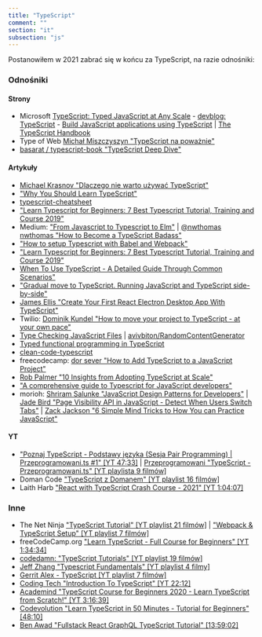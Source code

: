 ```yaml
---
title: "TypeScript"
comment: ""
section: "it"
subsection: "js"
---
```


Postanowiłem w 2021 zabrać się w końcu za TypeScript, na razie odnośniki:

### Odnośniki

#### Strony

- Microsoft [TypeScript: Typed JavaScript at Any Scale](https://www.typescriptlang.org/) - [devblog: TypeScript](https://devblogs.microsoft.com/typescript/) - [Build JavaScript applications using TypeScript](https://docs.microsoft.com/en-us/learn/paths/build-javascript-applications-typescript/) | [The TypeScript Handbook](https://www.typescriptlang.org/docs/handbook/intro.html)
- Type of Web [Michał Miszczyszyn "TypeScript na poważnie"](https://typescriptnapowaznie.pl/)
- [basarat / typescript-book "TypeScript Deep Dive"](https://github.com/basarat/typescript-book)

#### Artykuły

- [Michael Krasnov "Dlaczego nie warto używać TypeScript"](https://bulldogjob.pl/news/1319-dlaczego-nie-warto-uzywac-typescript)
- ["Why You Should Learn TypeScript"](https://www.telerik.com/blogs/why-you-should-learn-typescript)
- [typescript-cheatsheet](https://rmolinamir.github.io/typescript-cheatsheet/)
- ["Learn Typescript for Beginners: 7 Best Typescript Tutorial, Training and Course 2019"](https://www.digitallearningland.com/learn-typescript-for-beginners-best-typescript-tutorial/)
- Medium: ["From Javascript to Typescript to Elm"](https://itnext.io/from-javascript-to-typescript-to-elm-5c36fca70b4a) | [@nwthomas nwthomas "How to Become a TypeScript Badass"](https://hackernoon.com/how-to-become-a-typescript-badass-0o213e4v)
- ["How to setup Typescript with Babel and Webpack"](https://www.wisdomgeek.com/development/web-development/how-to-setup-typescript-with-babel-and-webpack/)
- ["Learn Typescript for Beginners: 7 Best Typescript Tutorial, Training and Course 2019"](https://www.digitallearningland.com/learn-typescript-for-beginners-best-typescript-tutorial/)
- [When To Use TypeScript - A Detailed Guide Through Common Scenarios"](https://khalilstemmler.com/articles/when-to-use-typescript-guide/)
- ["Gradual move to TypeScript. Running JavaScript and TypeScript side-by-side"](https://mikeborozdin.com/post/gradual-typescript-migration/)
- [James Ellis "Create Your First React Electron Desktop App With TypeScript"](https://morioh.com/p/8403a7c5e10a)
- Twilio: [Dominik Kundel "How to move your project to TypeScript - at your own pace"](https://www.twilio.com/blog/move-to-typescript)
- [Type Checking JavaScript Files](https://github.com/Microsoft/TypeScript/wiki/Type-Checking-JavaScript-Files) | [avivbiton/RandomContentGenerator](https://github.com/avivbiton/RandomContentGenerator)
- [Typed functional programming in TypeScript](https://github.com/gcanti/fp-ts#blog-posts)
- [clean-code-typescript](https://labs42io.github.io/clean-code-typescript/)
- freecodecamp: [dor sever "How to Add TypeScript to a JavaScript Project"](https://www.freecodecamp.org/news/how-to-add-typescript-to-a-javascript-project/)
- [Rob Palmer "10 Insights from Adopting TypeScript at Scale"](https://www.techatbloomberg.com/blog/10-insights-adopting-typescript-at-scale/)
- ["A comprehensive guide to Typescript for JavaScript developers"](https://thenextweb.com/syndication/2020/12/31/a-comprehensive-guide-to-typescript-for-javascript-developers/)
- morioh: [Shriram Salunke "JavaScript Design Patterns for Developers"](https://morioh.com/p/b4a81653a137?f=5c21fb01c16e2556b555ab32) | [Jade Bird "Page Visibility API in JavaScript - Detect When Users Switch Tabs"](https://morioh.com/p/72b5caa25de2) | [Zack Jackson "6 Simple Mind Tricks to How You can Practice JavaScript"](https://morioh.com/p/20272bfae2d6)

#### YT

- ["Poznaj TypeScript - Podstawy języka (Sesja Pair Programming) | Przeprogramowani.ts #1" [YT 47:33]](https://www.youtube.com/watch?v=puOKhYcPg-0) | [Przeprogramowani "TypeScript - Przeprogramowani.ts" [YT playlista 9 filmów]](https://www.youtube.com/playlist?list=PLfE0DpqEANZ0CQ9pCGlxGKPvYb1Sj6ybV)
- Doman Code ["TypeScript z Domanem" [YT playlist 16 filmów]](https://www.youtube.com/playlist?list=PLvLDnOjb-Hx7PmdS1m4i9UEM2LMkUuX5G)
- Laith Harb ["React with TypeScript Crash Course - 2021" [YT 1:04:07]](https://www.youtube.com/watch?v=jrKcJxF0lAU)

### Inne

- The Net Ninja ["TypeScript Tutorial" [YT playlist 21 filmów]](https://www.youtube.com/playlist?list=PL4cUxeGkcC9gUgr39Q_yD6v-bSyMwKPUI) | ["Webpack & TypeScript Setup" [YT playlist 7 filmów]](https://www.youtube.com/playlist?list=PL4cUxeGkcC9hOkGbwzgYFmaxB0WiduYJC)
- freeCodeCamp.org ["Learn TypeScript - Full Course for Beginners" [YT 1:34:34]](https://www.youtube.com/watch?v=gp5H0Vw39yw)
- [codedamn: "TypeScript Tutorials" [YT playlist 19 filmów]](https://www.youtube.com/playlist?list=PLYxzS__5yYQkX-95LHG5EDxPj3tVvVmRd)
- [Jeff Zhang "Typescript Fundamentals" [YT playlist 4 filmy]](https://www.youtube.com/playlist?list=PLn4fTSbSpY5dFYu9lDurxDlO6BHIqa9at)
- [Gerrit Alex - TypeScript [YT playlist 7 filmów]](https://www.youtube.com/playlist?list=PL9pGaaLCaEUUcXD7jN_-2xrjqZs-HzV88)
- [Coding Tech "Introduction To TypeScript" [YT 22:12]](https://www.youtube.com/watch?v=XShQO3BvOyM)
- [Academind "TypeScript Course for Beginners 2020 - Learn TypeScript from Scratch!" [YT 3:16:39]](https://www.youtube.com/watch?v=BwuLxPH8IDs)
- [Codevolution "Learn TypeScript in 50 Minutes - Tutorial for Beginners" [48:10]](https://www.youtube.com/watch?v=WBPrJSw7yQA)
- [Ben Awad "Fullstack React GraphQL TypeScript Tutorial" [13:59:02]](https://www.youtube.com/watch?v=I6ypD7qv3Z8)
